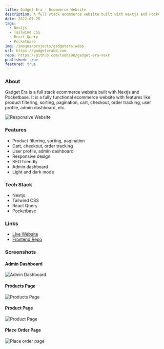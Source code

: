 ```yaml
---
title: Gadget Era - Ecommerce Website
description: A full stack ecommerce website built with Nextjs and Pocketbase
date: 2022-01-25
tags:
  - Nextjs
  - Tailwind CSS
  - React Query
  - Pocketbase
img: /images/projects/gadgetera.webp
url: https://gadgeterabd.com
repo: https://github.com/touha98/gadget-era-next
published: true
featured: true
---
```


### About

Gadget Era is a full stack ecommerce website built with Nextjs and Pocketbase.
It is a fully functional ecommerce website with features like product filtering,
sorting, pagination, cart, checkout, order tracking, user profile, admin
dashboard, etc.

![Responsive Website](../../assets/projects/gadgetera-responsive.png)

### Features

- Product filtering, sorting, pagination
- Cart, checkout, order tracking
- User profile, admin dashboard
- Responsive design
- SEO friendly
- Admin dashboard
- Light and dark mode

### Tech Stack

- Nextjs
- Tailwind CSS
- React Query
- Pocketbase

### Links

- [Live Website](https://gadgeterabd.com)
- [Frontend Repo](https://github.com/touha98/gadget-era-next)

### Screenshots

#### Admin Dashboard

![Admin Dashboard](../../assets/projects/gadgetera-4.png)

#### Products Page

![Products Page](../../assets/projects/gadgetera-1.png)

#### Product Page

![Product Page](../../assets/projects/gadgetera-2.png)

#### Place Order Page

![Place order page](../../assets/projects/gadgetera-3.png)
